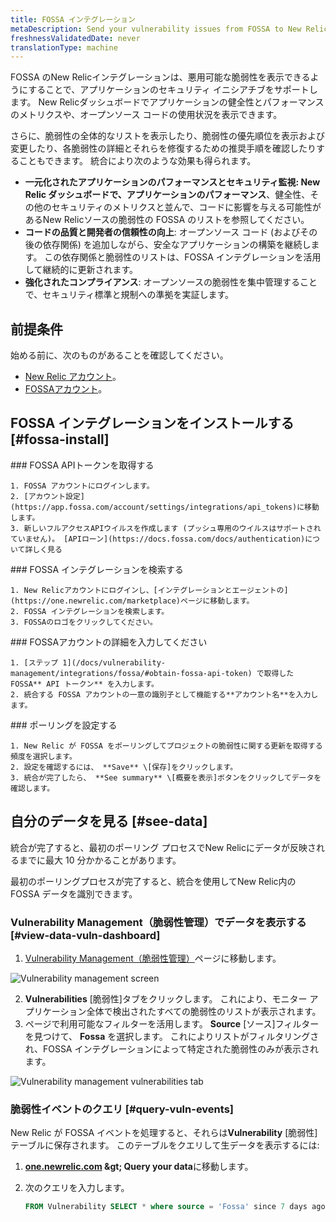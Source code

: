 ```yaml
---
title: FOSSA インテグレーション
metaDescription: Send your vulnerability issues from FOSSA to New Relic.
freshnessValidatedDate: never
translationType: machine
---
```


FOSSA のNew Relicインテグレーションは、悪用可能な脆弱性を表示できるようにすることで、アプリケーションのセキュリティ イニシアチブをサポートします。 New Relicダッシュボードでアプリケーションの健全性とパフォーマンスのメトリクスや、オープンソース コードの使用状況を表示できます。

さらに、脆弱性の全体的なリストを表示したり、脆弱性の優先順位を表示および変更したり、各脆弱性の詳細とそれらを修復するための推奨手順を確認したりすることもできます。 統合により次のような効果も得られます。

* **一元化されたアプリケーションのパフォーマンスとセキュリティ監視: New Relic ダッシュボードで、アプリケーションのパフォーマンス**、健全性、その他のセキュリティのメトリクスと並んで、コードに影響を与える可能性があるNew Relicソースの脆弱性の FOSSA のリストを参照してください。
* **コードの品質と開発者の信頼性の向上**: オープンソース コード (およびその後の依存関係) を追加しながら、安全なアプリケーションの構築を継続します。 この依存関係と脆弱性のリストは、FOSSA インテグレーションを活用して継続的に更新されます。
* **強化されたコンプライアンス**: オープンソースの脆弱性を集中管理することで、セキュリティ標準と規制への準拠を実証します。

## 前提条件

始める前に、次のものがあることを確認してください。

* [New Relic アカウント](http://newrelic.com/signup)。
* [FOSSAアカウント](https://app.fossa.com/auth/register)。

## FOSSA インテグレーションをインストールする [#fossa-install]

<Steps>
  <Step>
    ### FOSSA APIトークンを取得する

    1. FOSSA アカウントにログインします。
    2. [アカウント設定](https://app.fossa.com/account/settings/integrations/api_tokens)に移動します。
    3. 新しいフルアクセスAPIウイルスを作成します (プッシュ専用のウイルスはサポートされていません)。 [APIローン](https://docs.fossa.com/docs/authentication)について詳しく見る
  </Step>

  <Step>
    ### FOSSA インテグレーションを検索する

    1. New Relicアカウントにログインし、[インテグレーションとエージェントの](https://one.newrelic.com/marketplace)ページに移動します。
    2. FOSSA インテグレーションを検索します。
    3. FOSSAのロゴをクリックしてください。
  </Step>

  <Step>
    ### FOSSAアカウントの詳細を入力してください

    1. [ステップ 1](/docs/vulnerability-management/integrations/fossa/#obtain-fossa-api-token) で取得した FOSSA** API トークン** を入力します。
    2. 統合する FOSSA アカウントの一意の識別子として機能する**アカウント名**を入力します。
  </Step>

  <Step>
    ### ポーリングを設定する

    1. New Relic が FOSSA をポーリングしてプロジェクトの脆弱性に関する更新を取得する頻度を選択します。
    2. 設定を確認するには、 **Save** \[保存]をクリックします。
    3. 統合が完了したら、 **See summary** \[概要を表示]ボタンをクリックしてデータを確認します。
  </Step>
</Steps>

## 自分のデータを見る [#see-data]

統合が完了すると、最初のポーリング プロセスでNew Relicにデータが反映されるまでに最大 10 分かかることがあります。

最初のポーリングプロセスが完了すると、統合を使用してNew Relic内の FOSSA データを識別できます。

### Vulnerability Management（脆弱性管理）でデータを表示する [#view-data-vuln-dashboard]

1. [Vulnerability Management（脆弱性管理）](https://one.newrelic.com/vulnerability-management)ページに移動します。

<img title="Vulnerability management screen" alt="Vulnerability management screen" src="/images/accounts_screenshot-full_vm-landing-updated.webp" />

2. **Vulnerabilities** \[脆弱性]タブをクリックします。 これにより、モニター アプリケーション全体で検出されたすべての脆弱性のリストが表示されます。
3. ページで利用可能なフィルターを活用します。 **Source** \[ソース]フィルターを見つけて、 **Fossa** を選択します。 これによりリストがフィルタリングされ、FOSSA インテグレーションによって特定された脆弱性のみが表示されます。

<img title="Vulnerabilities tab" alt="Vulnerability management vulnerabilities tab" src="/images/vm_screenshot-full_vuln-tab.webp" />

### 脆弱性イベントのクエリ [#query-vuln-events]

New Relic が FOSSA イベントを処理すると、それらは**Vulnerability** \[脆弱性]テーブルに保存されます。 このテーブルをクエリして生データを表示するには:

1. **[one.newrelic.com](https://one.newrelic.com) &amp;gt; Query your data**に移動します。

2. 次のクエリを入力します。

   ```sql
   FROM Vulnerability SELECT * where source = 'Fossa' since 7 days ago
   ```